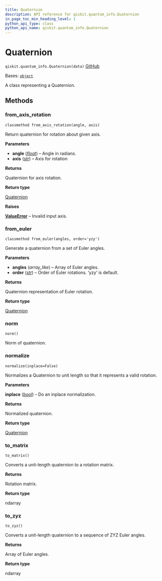```yaml
---
title: Quaternion
description: API reference for qiskit.quantum_info.Quaternion
in_page_toc_min_heading_level: 1
python_api_type: class
python_api_name: qiskit.quantum_info.Quaternion
---
```


# Quaternion

<span id="qiskit.quantum_info.Quaternion" />

`qiskit.quantum_info.Quaternion(data)` [GitHub](https://github.com/qiskit/qiskit/tree/stable/0.25/qiskit/quantum_info/synthesis/quaternion.py "view source code")

Bases: [`object`](https://docs.python.org/3/library/functions.html#object "(in Python v3.12)")

A class representing a Quaternion.

## Methods

### from\_axis\_rotation

<span id="qiskit.quantum_info.Quaternion.from_axis_rotation" />

`classmethod from_axis_rotation(angle, axis)`

Return quaternion for rotation about given axis.

**Parameters**

*   **angle** ([*float*](https://docs.python.org/3/library/functions.html#float "(in Python v3.12)")) – Angle in radians.
*   **axis** ([*str*](https://docs.python.org/3/library/stdtypes.html#str "(in Python v3.12)")) – Axis for rotation

**Returns**

Quaternion for axis rotation.

**Return type**

[Quaternion](#qiskit.quantum_info.Quaternion "qiskit.quantum_info.Quaternion")

**Raises**

[**ValueError**](https://docs.python.org/3/library/exceptions.html#ValueError "(in Python v3.12)") – Invalid input axis.

### from\_euler

<span id="qiskit.quantum_info.Quaternion.from_euler" />

`classmethod from_euler(angles, order='yzy')`

Generate a quaternion from a set of Euler angles.

**Parameters**

*   **angles** (*array\_like*) – Array of Euler angles.
*   **order** ([*str*](https://docs.python.org/3/library/stdtypes.html#str "(in Python v3.12)")) – Order of Euler rotations. ‘yzy’ is default.

**Returns**

Quaternion representation of Euler rotation.

**Return type**

[Quaternion](#qiskit.quantum_info.Quaternion "qiskit.quantum_info.Quaternion")

### norm

<span id="qiskit.quantum_info.Quaternion.norm" />

`norm()`

Norm of quaternion.

### normalize

<span id="qiskit.quantum_info.Quaternion.normalize" />

`normalize(inplace=False)`

Normalizes a Quaternion to unit length so that it represents a valid rotation.

**Parameters**

**inplace** ([*bool*](https://docs.python.org/3/library/functions.html#bool "(in Python v3.12)")) – Do an inplace normalization.

**Returns**

Normalized quaternion.

**Return type**

[Quaternion](#qiskit.quantum_info.Quaternion "qiskit.quantum_info.Quaternion")

### to\_matrix

<span id="qiskit.quantum_info.Quaternion.to_matrix" />

`to_matrix()`

Converts a unit-length quaternion to a rotation matrix.

**Returns**

Rotation matrix.

**Return type**

ndarray

### to\_zyz

<span id="qiskit.quantum_info.Quaternion.to_zyz" />

`to_zyz()`

Converts a unit-length quaternion to a sequence of ZYZ Euler angles.

**Returns**

Array of Euler angles.

**Return type**

ndarray

